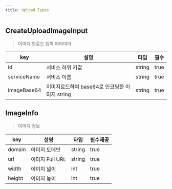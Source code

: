 ```yaml
---
title: Upload Types
---
```



## CreateUploadImageInput
> 이미지 업로드 입력 파라미터 

| key | 설명 | 타입 | 필수 |
| -------- | -------- | -------- | -------- | 
| id     | 서비스 하위 키값     | string | true | 
| serviceName | 서비스 이름 | string | true | 
| imageBase64 | 이미지로드하여 base64로 인코딩한 이미지 string | string | true |


## ImageInfo
> 이미지 정보

| key | 설명 | 타입 | 필수제공 |
| -------- | -------- | -------- | -------- |
| domain     | 이미지 도메인     | string | true |
| url | 이미지 Full URL | string | true |
| width | 이미지 넓이 | int | true | 
| height | 이미지 높이 | int | true



